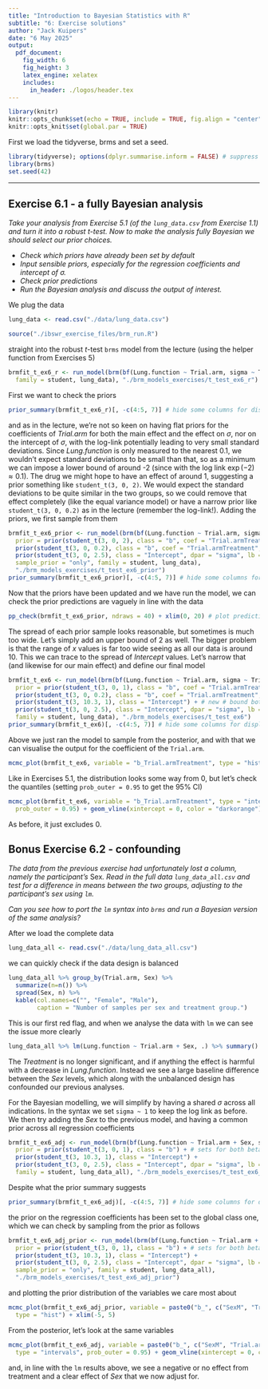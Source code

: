 ```yaml
---
title: "Introduction to Bayesian Statistics with R"
subtitle: "6: Exercise solutions"
author: "Jack Kuipers"
date: "6 May 2025"
output:
  pdf_document:
    fig_width: 6
    fig_height: 3
    latex_engine: xelatex
    includes:
      in_header: ./logos/header.tex
---
```


```r
library(knitr)
knitr::opts_chunk$set(echo = TRUE, include = TRUE, fig.align = "center")
knitr::opts_knit$set(global.par = TRUE)
```

First we load the tidyverse, brms and set a seed.

```r
library(tidyverse); options(dplyr.summarise.inform = FALSE) # suppress summarise warnings
library(brms)
set.seed(42)
```


---

## Exercise 6.1 - a fully Bayesian analysis

*Take your analysis from Exercise 5.1 (of the `lung_data.csv` from Exercise 1.1) and turn it into a robust $t$-test. Now to make the analysis fully Bayesian we should select our prior choices.*

* *Check which priors have already been set by default*
* *Input sensible priors, especially for the regression coefficients and intercept of $\sigma$.*
* *Check prior predictions*
* *Run the Bayesian analysis and discuss the output of interest.*

We plug the data

```r
lung_data <- read.csv("./data/lung_data.csv")
```

```r
source("./ibswr_exercise_files/brm_run.R")
```

straight into the robust $t$-test `brms` model from the lecture (using the helper function from Exercises 5)

```r
brmfit_t_ex6_r <- run_model(brm(bf(Lung.function ~ Trial.arm, sigma ~ Trial.arm),
  family = student, lung_data), "./brm_models_exercises/t_test_ex6_r")
```

First we want to check the priors

```r
prior_summary(brmfit_t_ex6_r)[, -c(4:5, 7)] # hide some columns for display
```

and as in the lecture, we're not so keen on having flat priors for the coefficients of *Trial.arm* for both the main effect and the effect on $\sigma$, nor on the intercept of $\sigma$, with the log-link potentially leading to very small standard deviations. Since *Lung.function* is only measured to the nearest 0.1, we wouldn't expect standard deviations to be small than that, so as a minimum we can impose a lower bound of around -2 (since with the log link $\exp(-2) \approx 0.1$). The drug we might hope to have an effect of around 1, suggesting a prior something like `student_t(3, 0, 2)`. We would expect the standard deviations to be quite similar in the two groups, so we could remove that effect completely (like the equal variance model) or have a narrow prior like `student_t(3, 0, 0.2)` as in the lecture (remember the log-link!). Adding the priors, we first sample from them

```r
brmfit_t_ex6_prior <- run_model(brm(bf(Lung.function ~ Trial.arm, sigma ~ Trial.arm),
  prior = prior(student_t(3, 0, 2), class = "b", coef = "Trial.armTreatment") +
  prior(student_t(3, 0, 0.2), class = "b", coef = "Trial.armTreatment", dpar = "sigma") + 
  prior(student_t(3, 0, 2.5), class = "Intercept", dpar = "sigma", lb = -2), # bound
  sample_prior = "only", family = student, lung_data),
  "./brm_models_exercises/t_test_ex6_prior")
prior_summary(brmfit_t_ex6_prior)[, -c(4:5, 7)] # hide some columns for display
```

Now that the priors have been updated and we have run the model, we can check the prior predictions are vaguely in line with the data

```r
pp_check(brmfit_t_ex6_prior, ndraws = 40) + xlim(0, 20) # plot predictive check
```

The spread of each prior sample looks reasonable, but sometimes is much too wide. Let's simply add an upper bound of 2 as well. The bigger problem is that the range of $x$ values is far too wide seeing as all our data is around 10. This we can trace to the spread of *Intercept* values. Let's narrow that (and likewise for our main effect) and define our final model

```r
brmfit_t_ex6 <- run_model(brm(bf(Lung.function ~ Trial.arm, sigma ~ Trial.arm),
  prior = prior(student_t(3, 0, 1), class = "b", coef = "Trial.armTreatment") + # updated
  prior(student_t(3, 0, 0.2), class = "b", coef = "Trial.armTreatment", dpar = "sigma") +
  prior(student_t(3, 10.3, 1), class = "Intercept") + # new # bound both sides below
  prior(student_t(3, 0, 2.5), class = "Intercept", dpar = "sigma", lb = -2, ub = 2),
  family = student, lung_data), "./brm_models_exercises/t_test_ex6")
prior_summary(brmfit_t_ex6)[, -c(4:5, 7)] # hide some columns for display
```

Above we just ran the model to sample from the posterior, and with that we can visualise the output for the coefficient of the `Trial.arm`. 

```r
mcmc_plot(brmfit_t_ex6, variable = "b_Trial.armTreatment", type = "hist") 
```

Like in Exercises 5.1, the distribution looks some way from 0, but let's check the quantiles (setting `prob_outer = 0.95` to get the 95% CI)

```r
mcmc_plot(brmfit_t_ex6, variable = "b_Trial.armTreatment", type = "intervals",
  prob_outer = 0.95) + geom_vline(xintercept = 0, color = "darkorange") + xlim(-0.1, 0.7)
```

As before, it just excludes 0.


## Bonus Exercise 6.2 - confounding

*The data from the previous exercise had unfortunately lost a column, namely the participant's *Sex*. Read in the full data `lung_data_all.csv` and test for a difference in means between the two groups, adjusting to the participant's sex using `lm`.*

*Can you see how to port the `lm` syntax into `brms` and run a Bayesian version of the same analysis?*

After we load the complete data

```r
lung_data_all <- read.csv("./data/lung_data_all.csv")
```

we can quickly check if the data design is balanced

```r
lung_data_all %>% group_by(Trial.arm, Sex) %>% 
  summarize(n=n()) %>% 
  spread(Sex, n) %>%
  kable(col.names=c("", "Female", "Male"),
        caption = "Number of samples per sex and treatment group.")
```

This is our first red flag, and when we analyse the data with `lm` we can see the issue more clearly

```r
lung_data_all %>% lm(Lung.function ~ Trial.arm + Sex, .) %>% summary() %>% .$coefficients
```

The *Treatment* is no longer significant, and if anything the effect is harmful with a decrease in *Lung.function*. Instead we see a large baseline difference between the *Sex* levels, which along with the unbalanced design has confounded our previous analyses.

For the Bayesian modelling, we will simplify by having a shared $\sigma$ across all indications. In the syntax we set `sigma ~ 1` to keep the log link as before. We then try adding the *Sex* to the previous model, and having a common prior across all regression coefficients

```r
brmfit_t_ex6_adj <- run_model(brm(bf(Lung.function ~ Trial.arm + Sex, sigma ~ 1),
  prior = prior(student_t(3, 0, 1), class = "b") + # sets for both beta
  prior(student_t(3, 10.3, 1), class = "Intercept") + 
  prior(student_t(3, 0, 2.5), class = "Intercept", dpar = "sigma", lb = -2, ub = 2),
  family = student, lung_data_all), "./brm_models_exercises/t_test_ex6_adj")
```

Despite what the prior summary suggests

```r
prior_summary(brmfit_t_ex6_adj)[, -c(4:5, 7)] # hide some columns for display
```

the prior on the regression coefficients has been set to the global class one, which we can check by sampling from the prior as follows

```r
brmfit_t_ex6_adj_prior <- run_model(brm(bf(Lung.function ~ Trial.arm + Sex, sigma ~ 1),
  prior = prior(student_t(3, 0, 1), class = "b") + # sets for both beta
  prior(student_t(3, 10.3, 1), class = "Intercept") + 
  prior(student_t(3, 0, 2.5), class = "Intercept", dpar = "sigma", lb = -2, ub = 2),
  sample_prior = "only", family = student, lung_data_all),
  "./brm_models_exercises/t_test_ex6_adj_prior")
```

and plotting the prior distribution of the variables we care most about

```r
mcmc_plot(brmfit_t_ex6_adj_prior, variable = paste0("b_", c("SexM", "Trial.armTreatment")),
  type = "hist") + xlim(-5, 5)
```

From the posterior, let's look at the same variables

```r
mcmc_plot(brmfit_t_ex6_adj, variable = paste0("b_", c("SexM", "Trial.armTreatment")),
  type = "intervals", prob_outer = 0.95) + geom_vline(xintercept = 0, color = "darkorange")
```
and, in line with the `lm` results above, we see a negative or no effect from treatment and a clear effect of *Sex* that we now adjust for.